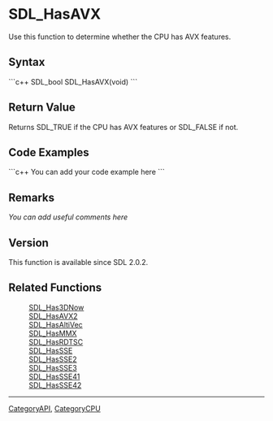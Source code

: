 <!-- pragma section-numbers off -->
<!-- pragma camelcase off -->

<!-- #*^*^*^*^*See http://wiki.libsdl.org/moin.cgi/SGFunctions for details on editing this page*^*^*^*^* -->


= SDL_HasAVX =
Use this function to determine whether the CPU has AVX features.




== Syntax ==
```c++
SDL_bool SDL_HasAVX(void)
```


== Return Value ==
Returns SDL_TRUE if the CPU has AVX features or SDL_FALSE if not.


== Code Examples ==
```c++
You can add your code example here
```

<!-- #Leave this section as-is unless you have a code example to put in.  In that case, replace You can add your code example here with your code example following the Style Guide instructions.  Leave the rest of the markup alone and delete this comment. -->


== Remarks ==
''You can add useful comments here''

<!-- #Leave this section as-is unless you have a remark to put in.  In that case, replace ''You can add useful comments here'' with your remark(s) following the Style Guide instructions.  Leave the rest of the markup alone and delete this comment. -->

== Version ==
This function is available since SDL 2.0.2.

== Related Functions ==
:[[SDL_Has3DNow]]
:[[SDL_HasAVX2]]
:[[SDL_HasAltiVec]]
:[[SDL_HasMMX]]
:[[SDL_HasRDTSC]]
:[[SDL_HasSSE]]
:[[SDL_HasSSE2]]
:[[SDL_HasSSE3]]
:[[SDL_HasSSE41]]
:[[SDL_HasSSE42]]
<!-- #Remove this section if empty -->

----
[[CategoryAPI]], [[CategoryCPU]]
<!-- #See the Style Guide for instructions on editing the footer. -->
